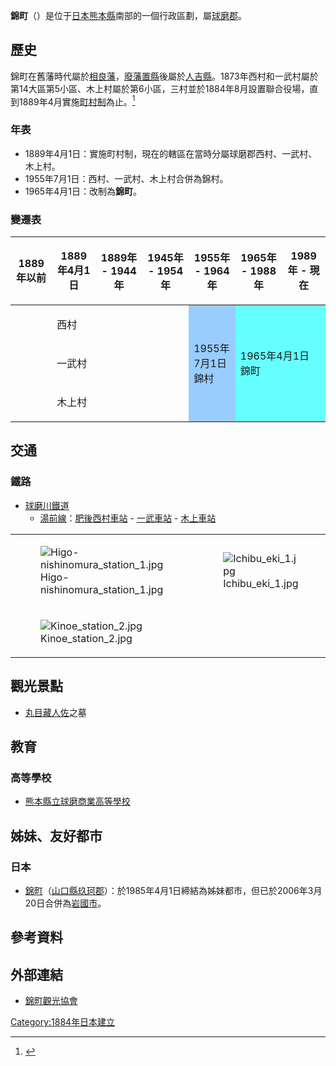 {{Otheruses| subject=位於日本熊本縣的行政區劃| other=其他同名的地名或曾經存在的地名| 錦町 (消歧義)}}
{{日本町村
| 自治體名=錦
| 町村=町
| 圖像=[[File:Ichibu_station_1.jpg|240px]]
| 圖像說明=[[一武站|一武站]]
| 町村章=
| 日文原名=錦町
| 平假名=にしきまち
| 羅馬字拼音=Nishiki-machi
| 都道府縣=熊本縣
| 支廳=
| 郡=球磨郡
| 編號=43501-5
| 面積=84.87
| 邊界未定=
| 人口=11,297
| 統計時間=2008年12月31日
| 自治體=[[相良村|相良村]]、[[朝霧町|朝霧町]]、[[人吉市|人吉市]]<br>'''[[宮崎縣|宮崎縣]]'''：[[蝦野市|蝦野市]]
| 樹=[[樫|樫]]
| 花=[[杜鵑花|杜鵑花]]
| 鳥=[[三道眉草鵐|三道眉草鵐]]
| 其他象徵物=
| 其他象徵=
| 首長=[[森本完一|森本完一]]
| 卸任日期=2011年4月26日
| 郵遞區號=868-0392
| 所在地=球磨郡錦町大字一武1587番地
| 電話號碼=966-38-1111
| 外部連結=http://www.nishiki-machi.com/
| 經度=
| 緯度=
| 地圖=[[File:_Nishiki_in_Kumamoto_Prefecture.png|250px]]
| 註記=人口：[http://www.pref.kumamoto.jp/statistics/jinko/jinko/geppo.htm 熊本縣官方網頁]
}}
'''錦町'''（{{jpn|j=錦町|hg=にしきまち|rm=Nishiki machi|f=y}}）是位于[[日本|日本]][[熊本縣|熊本縣]]南部的一個行政區劃，屬[[球磨郡|球磨郡]]。

==歷史==
錦町在舊藩時代屬於[[相良藩|相良藩]]，[[廢藩置縣|廢藩置縣]]後屬於[[人吉縣|人吉縣]]。1873年西村和一武村屬於第14大區第5小區、木上村屬於第6小區，三村並於1884年8月設置聯合役場，直到1889年4月實施[[町村制|町村制]]為止。<ref>{{cite web| language =ja| publisher =錦町公所| title =町的概要| url =http://www.nishiki-machi.com/introduction/deta.html| accessdate =2009-01-25| deadurl =yes| archiveurl =https://web.archive.org/web/20090907062017/http://www.nishiki-machi.com/introduction/deta.html| archivedate =2009-09-07}}</ref>

===年表===
* 1889年4月1日：實施町村制，現在的轄區在當時分屬球磨郡西村、一武村、木上村。
* 1955年7月1日：西村、一武村、木上村合併為錦村。
* 1965年4月1日：改制為'''錦町'''。

===變遷表===
{| class="wikitable" style="font-size:x-small"
! 1889年以前
! 1889年4月1日
! colspan="2" | 1889年 - 1944年
! 1945年 - 1954年
! 1955年 - 1964年
! 1965年 - 1988年
! 1989年 - 現在
! 現在
|-
|
| colspan=4 | 西村
| rowspan=3 style="background-color:#9cf;" | 1955年7月1日<br/>錦村
| rowspan=3 colspan=3 style="background-color:#6ff;" | 1965年4月1日<br/>錦町
|-
|
| colspan=4 | 一武村
|-
|
| colspan=4 | 木上村
|}

==交通==
===鐵路===
* [[球磨川鐵道|球磨川鐵道]]
** [[球磨川鐵道湯前線|湯前線]]：[[肥後西村車站|肥後西村車站]] - [[一武車站|一武車站]] - [[木上車站|木上車站]]

{| border="0" 
|- 
| [[File:Higo-nishinomura_station_1.jpg|thumb]] || [[File:Ichibu_eki_1.jpg|thumb]] 
|- 
| [[File:Kinoe_station_2.jpg|thumb]]
|}

==觀光景點==
* [[丸目長惠|丸目藏人佐]]之墓

==教育==
===高等學校===
* [[熊本縣立球磨商業高等學校|熊本縣立球磨商業高等學校]]

==姊妹、友好都市==
===日本===
* [[錦町_(山口縣)|錦町]]（[[山口縣|山口縣]][[玖珂郡|玖珂郡]]）：於1985年4月1日締結為姊妹都市，但已於2006年3月20日合併為[[岩國市|岩國市]]。

== 參考資料 ==
{{Reflist}}

==外部連結==
{{commonscat|Nishiki, Kumamoto}}
* {{Ja}} [https://web.archive.org/web/20110823075844/http://nishiki-kanko.fir.jp/ 錦町觀光協會]

{{熊本縣}}{{Authority control}}

[[Category:1884年日本建立|Category:1884年日本建立]]